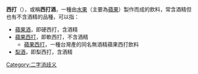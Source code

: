 '''西打'''（{{Lang-en|Cider}}），或稱'''西打酒'''，一種由[[水果|水果]]（主要為[[苹果|蘋果]]）製作而成的飲料，常含酒精但也有不含酒精的品種，可以指：
* [[苹果酒|蘋果酒]]，即硬西打，含酒精
* [[蘋果西打|蘋果西打]]，即軟西打，不含酒精
**[[蘋果西打_(台灣)|蘋果西打]]，一種台灣產的同名無酒精蘋果西打飲料
* [[梨酒|梨酒]]，即梨西打，含酒精
{{消歧义}}

[[Category:二字消歧义|Category:二字消歧义]]
